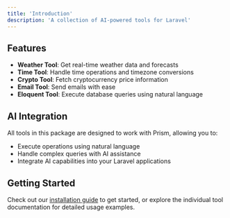 ```yaml
---
title: 'Introduction'
description: 'A collection of AI-powered tools for Laravel'
---
```


## Features

- **Weather Tool**: Get real-time weather data and forecasts
- **Time Tool**: Handle time operations and timezone conversions
- **Crypto Tool**: Fetch cryptocurrency price information
- **Email Tool**: Send emails with ease
- **Eloquent Tool**: Execute database queries using natural language

## AI Integration

All tools in this package are designed to work with Prism, allowing you to:
- Execute operations using natural language
- Handle complex queries with AI assistance
- Integrate AI capabilities into your Laravel applications

## Getting Started

Check out our [installation guide](/installation) to get started, or explore the individual tool documentation for detailed usage examples.